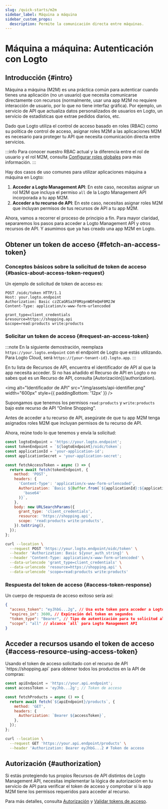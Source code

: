 ```yaml
---
slug: /quick-starts/m2m
sidebar_label: Máquina a máquina
sidebar_custom_props:
  description: Permite la comunicación directa entre máquinas.
---
```





# Máquina a máquina: Autenticación con Logto

<AppNote type="Machine-to-machine" />

## Introducción \{#intro}

Máquina a máquina (M2M) es una práctica común para autenticar cuando tienes una aplicación (no un usuario) que necesita comunicarse directamente con recursos (normalmente, usar una app M2M no requiere interacción de usuario, por lo que no tiene interfaz gráfica). Por ejemplo, un servicio de API que actualiza datos personalizados de usuarios en Logto, un servicio de estadísticas que extrae pedidos diarios, etc.

Dado que Logto utiliza el control de acceso basado en roles (RBAC) como su política de control de acceso, asignar roles M2M a las aplicaciones M2M es necesario para proteger tu API que necesita comunicación directa entre servicios.

:::info
Para conocer nuestro RBAC actual y la diferencia entre el rol de usuario y el rol M2M, consulta [Configurar roles globales](/authorization/role-based-access-control#configure-global-roles) para más información.
:::

Hay dos casos de uso comunes para utilizar aplicaciones máquina a máquina en Logto:

1. **Acceder a Logto Management API**: En este caso, necesitas asignar un rol M2M que incluya el permiso `all` de la Logto Management API incorporada a tu app M2M.
2. **Acceder a tu recurso de API**: En este caso, necesitas asignar roles M2M que incluyan permisos de tus recursos de API a tu app M2M.

<M2mRoleAssignment />

Ahora, vamos a recorrer el proceso de principio a fin. Para mayor claridad, separaremos los pasos para acceder a Logto Management API y otros recursos de API. Y asumimos que ya has creado una app M2M en Logto.

## Obtener un token de acceso \{#fetch-an-access-token}

### Conceptos básicos sobre la solicitud de token de acceso \{#basics-about-access-token-request}

<BasicsAboutAccessTokenRequest />

Un ejemplo de solicitud de token de acceso es:

```http
POST /oidc/token HTTP/1.1
Host: your.logto.endpoint
Authorization: Basic czZCaGRSa3F0MzpnWDFmQmF0M2JW
Content-Type: application/x-www-form-urlencoded

grant_type=client_credentials
&resource=https://shopping.api
&scope=read:products write:products
```

### Solicitar un token de acceso \{#request-an-access-token}

:::note
En la siguiente demostración, reemplaza `https://your.logto.endpoint` con el endpoint de Logto que estás utilizando. Para Logto Cloud, será `https://{your-tenant-id}.logto.app`.
:::

<Tabs>

<TabItem value="Logto Management API" label="Para Logto Management API">
  <FetchAccessTokenForLogtoManagementApi />
</TabItem>

<TabItem value="API resource" label="Para tu recurso de API">
En tu lista de Recursos de API, encuentra el identificador de API al que la app necesita acceder. Si no has añadido el Recurso de API en Logto o no sabes qué es un Recurso de API, consulta [Autorización](/authorization).

<img
  alt="Identificador de API"
  src="/img/assets/api-identifier.png"
  width="600px"
  style={{ paddingBottom: '12px' }}
/>

Supongamos que tenemos los permisos `read:products` y `write:products` bajo este recurso de API “Online Shopping”.

Antes de acceder a tu recurso de API, asegúrate de que tu app M2M tenga asignados roles M2M que incluyan permisos de tu recurso de API.

Ahora, reúne todo lo que tenemos y envía la solicitud:

<Tabs>

<TabItem value="Node.js" label="Node.js">

```js
const logtoEndpoint = 'https://your.logto.endpoint';
const tokenEndpoint = `${logtoEndpoint}/oidc/token`;
const applicationId = 'your-application-id';
const applicationSecret = 'your-application-secret';

const fetchAccessToken = async () => {
  return await fetch(tokenEndpoint, {
    method: 'POST',
    headers: {
      'Content-Type': 'application/x-www-form-urlencoded',
      Authorization: `Basic ${Buffer.from(`${applicationId}:${applicationSecret}`).toString(
        'base64'
      )}`,
    },
    body: new URLSearchParams({
      grant_type: 'client_credentials',
      resource: 'https://shopping.api',
      scope: 'read:products write:products',
    }).toString(),
  });
};
```

</TabItem>

<TabItem value="cURL" label="cURL">

```bash
curl --location \
  --request POST 'https://your.logto.endpoint/oidc/token' \
  --header 'Authorization: Basic ${your_auth_string}' \
  --header 'Content-Type: application/x-www-form-urlencoded' \
  --data-urlencode 'grant_type=client_credentials' \
  --data-urlencode 'resource=https://shopping.api' \
  --data-urlencode 'scope=read:products write:products'
```

</TabItem>

</Tabs>

</TabItem>
</Tabs>

### Respuesta del token de acceso \{#access-token-response}

Un cuerpo de respuesta de acceso exitoso sería así:

```json
{
  "access_token": "eyJhbG...2g", // Usa este token para acceder a Logto Management API
  "expires_in": 3600, // Expiración del token en segundos
  "token_type": "Bearer", // Tipo de autenticación para tu solicitud al usar el token de acceso
  "scope": "all" // alcance `all` para Logto Management API
}
```

<M2mAccessTokenSubNote />

## Acceder a recursos usando el token de acceso \{#access-resource-using-access-token}

<AccessTokenUsage />

<Tabs>

<TabItem value="Logto Management API" label="Interactuar con Logto Management API">
  <AccessLogtoManagementApiUsingAccessToken />
</TabItem>

<TabItem value="Your API resource" label="Interactuar con tu recurso de API">
Usando el token de acceso solicitado con el recurso de API `https://shopping.api` para obtener todos los productos en la API de compras:

<Tabs>
<TabItem value="Node.js" label="Node.js">

```js
const apiEndpoint = 'https://your.api.endpoint';
const accessToken = 'eyJhb...2g'; // Token de acceso

const fetchProducts = async () => {
  return await fetch(`${apiEndpoint}/products`, {
    method: 'GET',
    headers: {
      Authorization: `Bearer ${accessToken}`,
    },
  });
};
```

</TabItem>

<TabItem value="cURL" label="cURL">

```bash
curl --location \
  --request GET 'https://your.api.endpoint/products' \
  --header 'Authorization: Bearer eyJhbG...2 # Token de acceso
```

</TabItem>
</Tabs>
</TabItem>
</Tabs>

## Autorización \{#authorization}

Si estás protegiendo tus propios Recursos de API distintos de Logto Management API, necesitas implementar la lógica de autorización en tu servicio de API para verificar el token de acceso y comprobar si la app M2M tiene los permisos requeridos para acceder al recurso.

Para más detalles, consulta [Autorización](/authorization) y [Validar tokens de acceso](/authorization/validate-access-tokens).